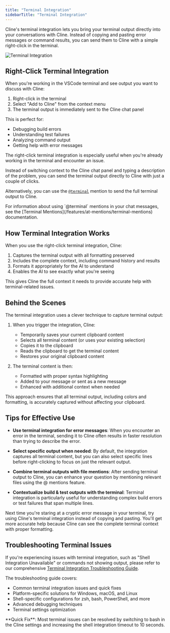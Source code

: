```yaml
---
title: "Terminal Integration"
sidebarTitle: "Terminal Integration"
---
```


Cline's terminal integration lets you bring your terminal output directly into your conversations with Cline. Instead of copying and pasting error messages or command results, you can send them to Cline with a simple right-click in the terminal.

<Frame>
	<img
		src="https://storage.googleapis.com/cline_public_images/docs/assets/terminal-integration.png"
		alt="Terminal Integration"
	/>
</Frame>

## Right-Click Terminal Integration

When you're working in the VSCode terminal and see output you want to discuss with Cline:

1. Right-click in the terminal
2. Select "Add to Cline" from the context menu
3. The terminal output is immediately sent to the Cline chat panel

This is perfect for:

- Debugging build errors
- Understanding test failures
- Analyzing command output
- Getting help with error messages

The right-click terminal integration is especially useful when you're already working in the terminal and encounter an issue.

Instead of switching context to the Cline chat panel and typing a description of the problem, you can send the terminal output directly to Cline with just a couple of clicks.

Alternatively, you can use the [`@terminal`](/features/at-mentions/terminal-mentions) mention to send the full terminal output to Cline.

<Tip>
	For information about using `@terminal` mentions in your chat messages, see the [Terminal
	Mentions](/features/at-mentions/terminal-mentions) documentation.
</Tip>

## How Terminal Integration Works

When you use the right-click terminal integration, Cline:

1. Captures the terminal output with all formatting preserved
2. Includes the complete context, including command history and results
3. Formats it appropriately for the AI to understand
4. Enables the AI to see exactly what you're seeing

This gives Cline the full context it needs to provide accurate help with terminal-related issues.

## Behind the Scenes

The terminal integration uses a clever technique to capture terminal output:

1. When you trigger the integration, Cline:
    - Temporarily saves your current clipboard content
    - Selects all terminal content (or uses your existing selection)
    - Copies it to the clipboard
    - Reads the clipboard to get the terminal content
    - Restores your original clipboard content

2. The terminal content is then:
    - Formatted with proper syntax highlighting
    - Added to your message or sent as a new message
    - Enhanced with additional context when needed

This approach ensures that all terminal output, including colors and formatting, is accurately captured without affecting your clipboard.

## Tips for Effective Use

- **Use terminal integration for error messages**: When you encounter an error in the terminal, sending it to Cline often results in faster resolution than trying to describe the error.

- **Select specific output when needed**: By default, the integration captures all terminal content, but you can also select specific lines before right-clicking to focus on just the relevant output.

- **Combine terminal outputs with file mentions**: After sending terminal output to Cline, you can enhance your question by mentioning relevant files using the @ mentions feature.

- **Contextualize build & test outputs with the terminal**: Terminal integration is particularly useful for understanding complex build errors or test failures that span multiple lines.

Next time you're staring at a cryptic error message in your terminal, try using Cline's terminal integration instead of copying and pasting. You'll get more accurate help because Cline can see the complete terminal context with proper formatting.

## Troubleshooting Terminal Issues

If you're experiencing issues with terminal integration, such as "Shell Integration Unavailable" or commands not showing output, please refer to our comprehensive [Terminal Integration Troubleshooting Guide](/troubleshooting/terminal-integration-guide).

The troubleshooting guide covers:

- Common terminal integration issues and quick fixes
- Platform-specific solutions for Windows, macOS, and Linux
- Shell-specific configurations for zsh, bash, PowerShell, and more
- Advanced debugging techniques
- Terminal settings optimization

<Tip>
	**Quick Fix**: Most terminal issues can be resolved by switching to bash in the Cline settings and increasing the shell
	integration timeout to 10 seconds.
</Tip>
